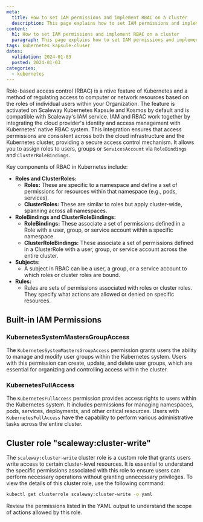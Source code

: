 ```yaml
---
meta:
  title: How to set IAM permissions and implement RBAC on a cluster
  description: This page explains how to set IAM permissions and implement RBAC on a cluster
content:
  h1: How to set IAM permissions and implement RBAC on a cluster
  paragraph: This page explains how to set IAM permissions and implement RBAC on a cluster
tags: kubernetes kapsule-cluser
dates:
  validation: 2024-01-03
  posted: 2024-01-03
categories:
  - kubernetes
---
```


Role-based access control (RBAC) is a ntive feature of Kubernetes and a method of regulating access to computer or network resources based on the roles of individual users within your Organization.
The feature is activated on Scaleway Kubernetes Kapsule and Kosmos by default and is compatible with Scaleway's IAM service. 
IAM and RBAC work together by integrating the cloud provider's identity and access management with Kubernetes' native RBAC system. This integration ensures that access permissions are consistent across both the cloud infrastructure and the Kubernetes cluster, providing a secure access control mechanism.
It allows you to assign roles to users, groups or `ServicesAccount` via `RoleBindings` and `ClusterRoleBindings`.

Key components of RBAC in Kubernetes include:

- **Roles and ClusterRoles:**
   - **Roles:** These are specific to a namespace and define a set of permissions for resources within that namespace (e.g., pods, services).
   - **ClusterRoles:** These are similar to roles but apply cluster-wide, spanning across all namespaces.
- **RoleBindings and ClusterRoleBindings:**
   - **RoleBindings:** These associate a set of permissions defined in a Role with a user, group, or service account within a specific namespace.
   - **ClusterRoleBindings:** These associate a set of permissions defined in a ClusterRole with a user, group, or service account across the entire cluster.
- **Subjects:**
   - A subject in RBAC can be a user, a group, or a service account to which roles or cluster roles are bound.
- **Rules:**
   - Rules are sets of permissions associated with roles or cluster roles. They specify what actions are allowed or denied on specific resources.

## Built-in IAM Permissions

### KubernetesSystemMastersGroupAccess

The `KubernetesSystemMastersGroupAccess` permission grants users the ability to manage and modify user groups within the Kubernetes system. Users with this permission can create, update, and delete user groups, which are essential for organizing and controlling access within the cluster.

### KubernetesFullAccess

The `KubernetesFullAccess` permission provides access rights to users within the Kubernetes system. It includes permissions for managing namespaces, pods, services, deployments, and other critical resources. Users with `KubernetesFullAccess` have the capability to perform various administrative tasks across the entire cluster.

## Cluster role "scaleway:cluster-write"

The `scaleway:cluster-write` cluster role is a custom role that grants users write access to certain cluster-level resources. It is essential to understand the specific permissions associated with this role to ensure users can perform necessary operations without granting unnecessary privileges.
To view the details of this cluster role, use the following command:

```bash
kubectl get clusterrole scaleway:cluster-write -o yaml
```

Review the permissions listed in the YAML output to understand the scope of actions allowed by this role.
